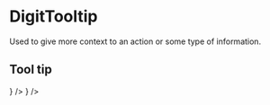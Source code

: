 
<Meta title="Others/DigitTooltip" component={DigitTooltip} />

# DigitTooltip

Used to give more context to an action or some type of information.

## Tool tip

<Canvas>
    <Story name="Tooltip">
        <DigitTooltip
            text="This is a tooltip"
            render={() => <DigitButton text="Hover me" />}
        />
    </Story>
    <Story name="Tooltip text">
        <DigitTooltip
            text="You can change the text"
            render={() => <DigitButton text="Hover me too" />}
        />
    </Story>
</Canvas>

<ArgsTable of={DigitTooltip} />
